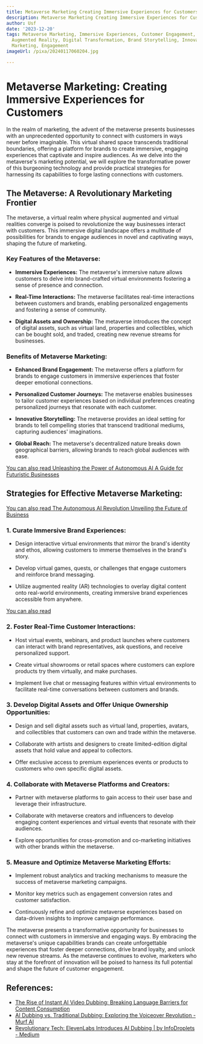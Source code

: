 ```yaml
---
title: Metaverse Marketing Creating Immersive Experiences for Customers
description: Metaverse Marketing Creating Immersive Experiences for Customers
author: Usf
date: '2023-12-20'
tags: Metaverse Marketing, Immersive Experiences, Customer Engagement, Virtual Reality,
  Augmented Reality, Digital Transformation, Brand Storytelling, Innovation, Futuristic
  Marketing, Engagement
imageUrl: /pixa/20240117060204.jpg

---
```

# Metaverse Marketing: Creating Immersive Experiences for Customers


In the  realm of marketing, the advent of the metaverse  presents businesses with an unprecedented opportunity to connect with customers in ways never before imaginable. This virtual shared space transcends traditional boundaries, offering a platform for brands to  create immersive, engaging experiences that  captivate and  inspire audiences. As we delve into the metaverse's marketing potential, we will explore the transformative power of this burgeoning technology and provide practical strategies  for harnessing its capabilities to forge lasting connections with customers.


## The Metaverse: A Revolutionary  Marketing Frontier


The metaverse, a virtual realm  where physical augmented and virtual realities converge is  poised to revolutionize the way businesses interact with customers.  This immersive digital landscape offers a multitude of possibilities for brands  to engage audiences in novel  and captivating ways,  shaping the future  of marketing.


### Key Features of the Metaverse:


- **Immersive Experiences:** The  metaverse's  immersive nature allows customers to delve into brand-crafted virtual environments fostering  a sense of  presence and connection.


- **Real-Time Interactions:** The metaverse facilitates real-time interactions between customers and brands, enabling personalized engagements and  fostering a sense of  community.


- **Digital Assets and Ownership:** The  metaverse introduces the concept of digital assets, such as virtual land, properties and collectibles, which can be bought sold, and  traded, creating new revenue streams for businesses.


### Benefits of Metaverse Marketing:


- **Enhanced  Brand Engagement:** The metaverse offers a platform for brands to engage  customers in immersive experiences  that foster deeper  emotional connections.


- **Personalized Customer Journeys:** The metaverse  enables businesses to tailor customer experiences based  on  individual preferences  creating personalized journeys that resonate with each customer.


- **Innovative Storytelling:** The metaverse provides an ideal setting for brands to tell compelling stories that transcend traditional mediums, capturing audiences' imaginations.


- **Global Reach:** The metaverse's decentralized nature  breaks down geographical barriers, allowing brands to reach global audiences with ease.


[You can also read Unleashing the Power of Autonomous AI A Guide for Futuristic  Businesses](Unleashing%20the%20Power%20of%20Autonomous%20AI%20A%20Guide%20for%20Futuristic%20Businesses)


## Strategies for Effective Metaverse Marketing:


[You can also read  The Autonomous AI Revolution  Unveiling the Future of Business](The%20Autonomous%20AI%20Revolution%20Unveiling%20the%20Future%20of%20Business)


###  1. Curate Immersive Brand Experiences:


- Design interactive virtual environments that mirror the  brand's identity and ethos, allowing customers to immerse themselves in the brand's story.


- Develop virtual games, quests, or challenges that engage customers and reinforce brand messaging.


-  Utilize augmented reality (AR) technologies to overlay digital content onto real-world environments, creating immersive  brand experiences accessible from anywhere.


[You can also read ]()


###  2. Foster  Real-Time  Customer Interactions:


- Host virtual events, webinars, and product launches where customers can interact  with  brand representatives, ask questions, and receive personalized support.


- Create virtual showrooms or retail spaces where customers  can explore  products try them virtually, and make purchases.


-  Implement live chat or messaging features within virtual environments to facilitate real-time conversations between customers and brands.


### 3. Develop Digital Assets and Offer Unique Ownership Opportunities:


- Design and sell digital assets such as virtual land, properties, avatars, and collectibles that customers can  own and trade within the  metaverse.


- Collaborate with artists and designers to create limited-edition digital assets that hold value and appeal to  collectors.


- Offer  exclusive access to premium experiences events or products to customers who own  specific digital assets.


### 4. Collaborate  with Metaverse Platforms and  Creators:


- Partner with  metaverse platforms to gain access to their user base and leverage their infrastructure.


- Collaborate with metaverse creators and influencers to develop engaging content experiences and virtual events that  resonate with their  audiences.


- Explore opportunities for cross-promotion and co-marketing initiatives with other brands within  the metaverse.


###  5. Measure and Optimize Metaverse Marketing Efforts:


- Implement robust analytics and tracking mechanisms to measure  the success of metaverse marketing campaigns.


- Monitor key metrics such as engagement conversion rates and customer satisfaction.


- Continuously refine  and optimize metaverse experiences based  on data-driven insights to improve campaign performance.


The metaverse presents a transformative opportunity for businesses to connect with customers in immersive and engaging ways. By  embracing the  metaverse's unique  capabilities brands can create unforgettable  experiences that foster deeper connections, drive brand loyalty, and unlock new revenue streams. As  the metaverse continues to evolve, marketers who stay  at the forefront of innovation will be  poised to harness its full potential and shape the future of customer engagement.

## References:
- [The Rise of Instant AI Video Dubbing: Breaking Language Barriers for Content Consumption](https://medium.aifastcash.com/the-rise-of-instant-ai-video-dubbing-breaking-language-barriers-for-content-consumption-62a4967b3ded)
- [AI Dubbing vs. Traditional Dubbing: Exploring the Voiceover Revolution - Murf AI](https://murf.ai/resources/ai-dubbing-vs-traditional-dubbing/)
- [Revolutionary Tech: ElevenLabs Introduces AI Dubbing | by InfoDroplets - Medium](https://medium.com/@infodroplets/revolutionary-tech-elevenlabs-introduces-ai-dubbing-e30864d38628)
